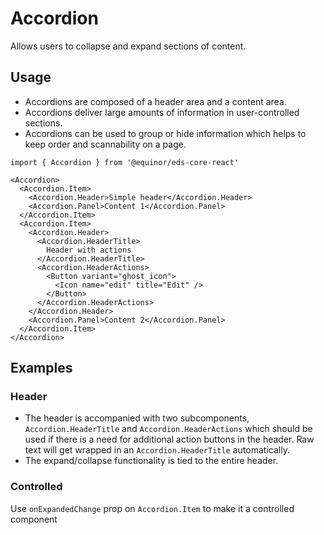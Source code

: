 
# Accordion

Allows users to collapse and expand sections of content.

<Links 
    ariaUrl="https://www.w3.org/WAI/ARIA/apg/patterns/accordion/"
    figmaUrl="https://www.figma.com/file/0bGXR2sCwMVSDNyyzu5BXrO5/UI%E2%80%94User-Interface?node-id=17837%3A125"
    documentationUrl="https://eds.equinor.com/0b0c666ab/p/3706ca-accordion/b/43756f"
    sourceUrl="https://github.com/equinor/design-system/blob/develop/packages/eds-core-react/src/components/Accordion/Accordion.tsx"
    npmUrl="https://www.npmjs.com/package/@equinor/eds-core-react"
/>

<Primary />

<PropsTable />

## Usage

<ul>
    <li>Accordions are composed of a header area and a content area.</li>
    <li>Accordions deliver large amounts of information in user-controlled sections.</li>
    <li>Accordions can be used to group or hide information which helps to keep order and scannability on a page.</li>
</ul>

```tsx
import { Accordion } from '@equinor/eds-core-react'

<Accordion>
  <Accordion.Item>
    <Accordion.Header>Simple header</Accordion.Header>
    <Accordion.Panel>Content 1</Accordion.Panel>
  </Accordion.Item>
  <Accordion.Item>
    <Accordion.Header>
      <Accordion.HeaderTitle>
        Header with actions
      </Accordion.HeaderTitle>
      <Accordion.HeaderActions>
        <Button variant="ghost_icon">
          <Icon name="edit" title="Edit" />
        </Button>
      </Accordion.HeaderActions>
    </Accordion.Header>
    <Accordion.Panel>Content 2</Accordion.Panel>
  </Accordion.Item>
</Accordion>
```

## Examples

### Header

<ul>
    <li>The header is accompanied with two subcomponents, <code>Accordion.HeaderTitle</code> and 
    <code>Accordion.HeaderActions</code> which should be used if there is a need
     for additional action buttons in the header. Raw text will get wrapped 
     in an <code>Accordion.HeaderTitle</code> automatically.</li>
    <li>The expand/collapse functionality is tied to the entire header.</li>
</ul>

<Canvas of={ComponentStories.Header} />

### Controlled

Use `onExpandedChange` prop on `Accordion.Item` to make it a controlled component
<Canvas of={ComponentStories.Controlled} />

